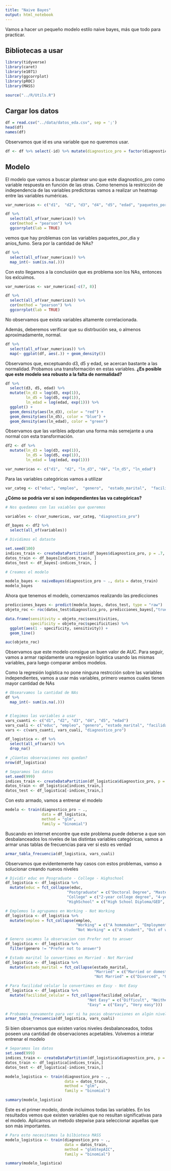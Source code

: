 ```yaml
---
title: "Naive Bayes"
output: html_notebook
---
```


Vamos a hacer un pequeño modelo estilo naive bayes, más que todo para practicar.

## Bibliotecas a usar

```r
library(tidyverse)
library(caret)
library(e1071)
library(ggcorrplot)
library(pROC)
library(MASS)

source("../R/Utils.R")
```

## Cargar los datos

```r
df = read.csv("../data/datos_eda.csv", sep = ';')
head(df)
names(df)
```
Observamos que id es una variable que no queremos usar.

```r
df <- df %>% select(-id) %>% mutate(diagnostico_pro = factor(diagnostico_pro))
```


## Modelo

El modelo que vamos a buscar plantear uno que este diagnostico_pro como variable respuesta en función de las otras. Como tenemos la restricción de independencia de las variables predictoras vamos a realizar un heatmap entre las variables numéricas.

```r
var_numericas <- c("d1",  "d2", "d3", "d4", "d5", "edad", "paquetes_por_dia", "anios_fumo" )

df %>% 
  select(all_of(var_numericas)) %>% 
  cor(method = "pearson") %>% 
  ggcorrplot(lab = TRUE)
```

vemos que hay problemas con las variables paquetes_por_dia y anios_fumo. Sera por la cantidad de NAs?

```r
df %>% 
  select(all_of(var_numericas)) %>% 
  map_int(~ sum(is.na(.)))

```

Con esto llegamos a la conclusión que es problema son los NAs, entonces los exlcuimos.

```r
var_numericas <- var_numericas[-c(7, 8)]

df %>% 
  select(all_of(var_numericas)) %>% 
  cor(method = "pearson") %>% 
  ggcorrplot(lab = TRUE)
```

No observamos que exista variables altamente correlacionada. 

Además, deberemos verificar que su distrbución sea, o almenos aproximadamente, normal.

```r
df %>% 
  select(all_of(var_numericas)) %>% 
  map(~ ggplot(df, aes(.)) + geom_density())
```

Observamos que, exceptuando d3, d5 y edad, se acercan bastante a las normalidad. Probamos una transformación en estas variables. **¿Es posible que este modelo sea robusto a la falta de normalidad?**

```r
df %>% 
  select(d3, d5, edad) %>% 
  mutate(ln_d3 = log(d3, exp(1)),
         ln_d5 = log(d5, exp(1)),
         ln_edad = log(edad, exp(1))) %>% 
  ggplot() +
  geom_density(aes(ln_d3), color = "red") +
  geom_density(aes(ln_d5), color = "blue") +
  geom_density(aes(ln_edad), color = "green") 
```

Observamos que las varibles adpotan una forma más semejante a una normal con esta transformación.

```r
df2 <- df %>% 
  mutate(ln_d3 = log(d3, exp(1)),
         ln_d5 = log(d5, exp(1)),
         ln_edad = log(edad, exp(1)))

var_numericas <- c("d1",  "d2", "ln_d3", "d4", "ln_d5", "ln_edad")
```

Para las variables categóricas vamos a utilizar

```r
var_categ <- c("educ", "empleo",  "genero",  "estado_marital",  "facilidad_celular", "fumo")
```

**¿Cómo se podría ver si son independientes las va categóricas?**

```r
# Nos quedamos con las vaiables que queremos

variables <- c(var_numericas, var_categ, "diagnostico_pro")

df_bayes <- df2 %>% 
  select(all_of(variables))

# Dividimos el dataste

set.seed(100)
indices_train <- createDataPartition(df_bayes$diagnostico_pro, p = .7, list = FALSE)
datos_train <- df_bayes[indices_train, ]
datos_test <- df_bayes[-indices_train, ]

# Creamos el modelo

modelo_bayes <- naiveBayes(diagnostico_pro ~ ., data = datos_train)
modelo_bayes
```

Ahora que tenemos el modelo, comenzamos realizando las predicciones

```r
predicciones_bayes <- predict(modelo_bayes, datos_test, type = "raw")
objeto_roc <- roc(datos_test$diagnostico_pro, predicciones_bayes[,"true"])

data.frame(sensitivity = objeto_roc$sensitivities,
           specificity = objeto_roc$specificities) %>% 
  ggplot(aes(1 - specificity, sensitivity)) +
  geom_line()

auc(objeto_roc)
```

Observamos que este modelo consigue un buen valor de AUC. Para seguir, vamos a armar rapidamente una regresión logística usando las mismas variables, para luego comparar ambos modelos.

Como la regresión logística no pone ninguna restrcción sobre las variables independientes, vamos a usar más variables, primero veamos cuales tienen mayor cantidad de NAs

```r

# Obsearvamos la cantidad de NAs
df %>%
  map_int(~ sum(is.na(.)))


# Elegimos las variables a usar
vars_cuanti <- c("d1", "d2", "d3", "d4", "d5", "edad")
vars_cuali <- c("educ", "empleo", "genero", "estado_marital", "facilidad_celular")
vars <- c(vars_cuanti, vars_cuali, "diagnostico_pro")

df_logistica <- df %>% 
  select(all_of(vars)) %>% 
  drop_na()

# ¿Cúantas observaciones nos quedan?
nrow(df_logistica)

# Separamos los datos
set.seed(999)
indices_train <- createDataPartition(df_logistica$diagnostico_pro, p = .7, list = FALSE)
datos_train <- df_logistica[indices_train,]
datos_test <- df_logistica[-indices_train,]
```

Con esto armado, vamos a entrenar el modelo

```r
modelo <- train(diagnostico_pro ~ .,
                data = df_logistica,
                method = "glm",
                family = "binomial")
```

Buscando en internet encontre que este problema puede deberse a que son desbalanceados los niveles de las distintas variables categóricas, vamos a armar unas tablas de frecuencias para ver si esto es verdad

```r
armar_tabla_frecuencia(df_logistica, vars_cuali)
```

Observamos que evidentemente hay casos con estos problemas, vamso a solucionar creando nuevos niveles

```r
# Dividir educ en Posgraduate - College - Highschool
df_logistica <- df_logistica %>% 
  mutate(educ = fct_collapse(educ,
                           "Postgraduate" = c("Doctoral Degree", "Masters Degree"),
                           "College" = c("2-year college degree", "4-year college degree", "Some graduate school"),
                           "HighSchool" = c("High School Diploma/GED", "Some college", "Some high school")))

# Emplemos lo agrupamos en Working - Not Working
df_logistica <- df_logistica %>% 
  mutate(empleo = fct_collapse(empleo, 
                               "Working" = c("A homemaker", "Employment for wages", "Self-employed"),
                               "Not Working" = c("A student", "Out of work", "Retired", "Unable to work" )))

# Genero sacamos la observacion con Prefer not to answer
df_logistica <- df_logistica %>% 
  filter(genero != "Prefer not to answer")

# Estado marital lo convertimos en Married - Not Married
df_logistica <- df_logistica %>% 
  mutate(estado_marital = fct_collapse(estado_marital,
                                       "Married" = c("Married or domestic partnership"),
                                       "Not Married" = c("Divorced", "Other", "Separated", "Single never married", "Widowed")))

# Para facilidad celular lo convertimos en Easy - Not Easy
df_logistica <- df_logistica %>% 
  mutate(facilidad_celular = fct_collapse(facilidad_celular,
                                    "Not Easy" = c("Difficult", "Neither easy nor difficult", "Very Difficult"),
                                    "Easy" = c("Easy", "Very easy")))

# Probamos nuevamente para ver si ha pocas observaciones en algún nivel
armar_tabla_frecuencia(df_logistica, vars_cuali)
```
Si bien observamos que existen varios niveles desbalanceados, todos poseen una cantidad de observaciones acpetables. Volvemos a intetar entrenar el modelo

```r
# Separamos los datos
set.seed(999)
indices_train <- createDataPartition(df_logistica$diagnostico_pro, p = .7, list = FALSE)
datos_train <- df_logistica[indices_train,]
datos_test <- df_logistica[-indices_train,]

modelo_logistica <- train(diagnostico_pro ~ .,
                          data = datos_train,
                          method = "glm",
                          family = "binomial")

summary(modelo_logistica)
```

Este es el primer modelo, donde incluimos todas las variables. En los resultados vemos que existen variables que no resultan significativas para el modelo. Aplicamos un metodo stepwise para seleccionar aquellas que son más importantes.

```r
# Para esto necesitamos la bilbioteca MASS
modelo_logistica <- train(diagnostico_pro ~ .,
                          data = datos_train,
                          method = "glmStepAIC",
                          family = "binomial")

summary(modelo_logistica)
```

